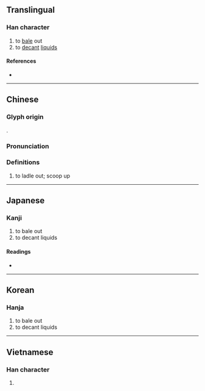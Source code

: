 {{character info/new}}
==Translingual==

===Han character===
{{Han char|rn=64|rad=手|as=07|sn=10|four=56017|canj=QRAU|ids=⿰扌邑}}

# to [[bale]] out
# to [[decant]] [[liquid]]s

====References====
* {{Han ref|kx=0432.030|dkj=12105|dj=0781.110|hdz=31883.060|uh=6339|ud=25401|bh=D1BA|bd=53690}}

----

==Chinese==
{{zh-forms}}

===Glyph origin===
{{Han etym}}
{{Han compound|手|邑|t1=hand|c1=s|c2=p|ls=psc|}}.

===Pronunciation===
{{zh-pron
|m=yì
|c=jap1
|mn=iap
|mc=y
|oc=y
|cat=
}}

===Definitions===
{{zh-hanzi}}

# {{lb|zh|literary}} to ladle out; scoop up
#: {{zh-x|我 若 能 挹 你 以 為{wéi} 眼 , 我 將 贈給 那 善 歌 的 盲妹 , 她 必 明眸善睞 了。|ref='''1924''', 朱自清 ({{w|Zhu Ziqing}}), ''[[綠]] (Green)''}}

----

==Japanese==

===Kanji===
{{ja-kanji|grade=|rs=手07}}

# to bale out
# to decant liquids

====Readings====
* {{ja-readings|on=[[ゆう]] (yū), [[おう]] (ō)|kun=[[くむ]] (kumu)}}

----

==Korean==

===Hanja===
{{ko-hanja|hangeul=읍|eumhun=|rv=eup|mr=ŭp|y=up}}

# to bale out
# to decant liquids

----

==Vietnamese==

===Han character===
{{vi-hantu|úp|rs=手07}}

# {{defn|lang=vi|sort=手07}}